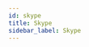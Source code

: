 ```yaml
---
id: skype
title: Skype
sidebar_label: Skype
---
```


<div>
    <WikiEntry 
        title= "" 
        pic_url= "" 
        description= ""
        developer= ""
        website= ""
        protocol= ""
        os_support= ""
        pricing= ""
        sign_up= ""
        hosting= ""
        rec_speed= ""
        req_speed= ""
        max_qual= ""
        latency= ""
        last_update= ""
        open_source= ""
        repo= ""
        ease= ""
        issues= ""
        info= ""
        caution= ""
    />
</div>